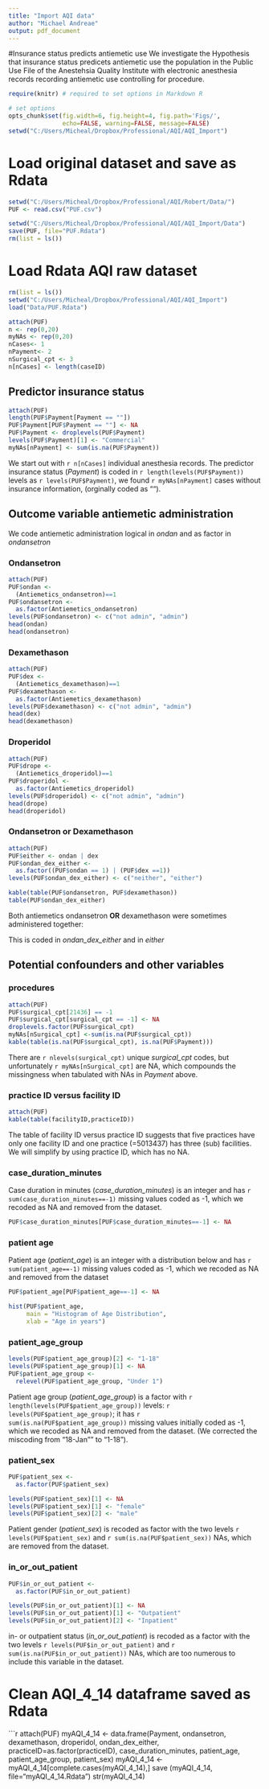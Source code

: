 ```yaml
---
title: "Import AQI data"
author: "Michael Andreae"
output: pdf_document
---
```


#Insurance status predicts antiemetic use 
We investigate the Hypothesis that insurance status predicets antiemetic use the population in the Public Use File of the Anestehsia Quality Institute with electronic anesthesia records recording antiemetic use controlling for procedure.



```r
require(knitr) # required to set options in Markdown R
```

```r
# set options
opts_chunk$set(fig.width=6, fig.height=4, fig.path='Figs/',
               echo=FALSE, warning=FALSE, message=FALSE)
setwd("C:/Users/Micheal/Dropbox/Professional/AQI/AQI_Import")
```

# Load original dataset and save as Rdata

```r
setwd("C:/Users/Micheal/Dropbox/Professional/AQI/Robert/Data/")
PUF <- read.csv("PUF.csv")

setwd("C:/Users/Micheal/Dropbox/Professional/AQI/AQI_Import/Data")
save(PUF, file="PUF.Rdata")
rm(list = ls())
```

# Load Rdata AQI raw dataset

```r
rm(list = ls())
setwd("C:/Users/Micheal/Dropbox/Professional/AQI/AQI_Import")
load("Data/PUF.Rdata")
```


```r
attach(PUF)
n <- rep(0,20)
myNAs <- rep(0,20)
nCases<- 1 
nPayment<- 2
nSurgical_cpt <- 3
n[nCases] <- length(caseID)
```

## Predictor insurance status

```r
attach(PUF)
length(PUF$Payment[Payment == ""])
PUF$Payment[PUF$Payment == ""] <- NA
PUF$Payment <- droplevels(PUF$Payment)
levels(PUF$Payment)[1] <- "Commercial"
myNAs[nPayment] <- sum(is.na(PUF$Payment))
```

We start out with `r n[nCases]` individual anesthesia records. The predictor insurance status (*Payment*) is coded in `r length(levels(PUF$Payment))` levels as `r levels(PUF$Payment)`, we found `r myNAs[nPayment]` cases without insurance information, (orginally coded as "").

## Outcome variable antiemetic administration

We code antiemetic administration logical in *ondan* and as factor in *ondansetron*

### Ondansetron

```r
attach(PUF)
PUF$ondan <- 
  (Antiemetics_ondansetron)==1
PUF$ondansetron <- 
  as.factor(Antiemetics_ondansetron)
levels(PUF$ondansetron) <- c("not admin", "admin")
head(ondan)
head(ondansetron)
```

### Dexamethason

```r
attach(PUF)
PUF$dex <- 
  (Antiemetics_dexamethason)==1
PUF$dexamethason <- 
  as.factor(Antiemetics_dexamethason)
levels(PUF$dexamethason) <- c("not admin", "admin")
head(dex)
head(dexamethason)
```

### Droperidol

```r
attach(PUF)
PUF$drope <- 
  (Antiemetics_droperidol)==1
PUF$droperidol <- 
  as.factor(Antiemetics_droperidol)
levels(PUF$droperidol) <- c("not admin", "admin")
head(drope)
head(droperidol)
```

### Ondansetron or Dexamethason

```r
attach(PUF)
PUF$either <- ondan | dex
PUF$ondan_dex_either <- 
  as.factor((PUF$ondan == 1) | (PUF$dex ==1))
levels(PUF$ondan_dex_either) <- c("neither", "either")
```

```r
kable(table(PUF$ondansetron, PUF$dexamethason))
table(PUF$ondan_dex_either)
```
Both antiemetics ondansetron **OR** dexamethason were sometimes administered together:

This is coded in *ondan_dex_either* and in *either*

## Potential confounders and other variables

### procedures

```r
attach(PUF)
PUF$surgical_cpt[21436] == -1
PUF$surgical_cpt[surgical_cpt == -1] <- NA
droplevels.factor(PUF$surgical_cpt)
myNAs[nSurgical_cpt] <-sum(is.na(PUF$surgical_cpt))
kable(table(is.na(PUF$surgical_cpt), is.na(PUF$Payment)))
```

There are `r nlevels(surgical_cpt)` unique *surgical_cpt* codes, but unfortunately `r myNAs[nSurgical_cpt]` are NA, which compounds the missingness when tabulated with NAs in *Payment* above.

### practice ID versus facility ID

```r
attach(PUF)
kable(table(facilityID,practiceID))
```

The table of facility ID versus practice ID suggests that five practices have only one facility ID and one practice (=5013437) has three (sub) facilities. We will simplify by using practice ID, which has no NA.


### case_duration_minutes

Case duration in minutes (*case_duration_minutes*) is an integer and has `r sum(case_duration_minutes==-1)` missing values coded as -1, which we recoded as NA and removed from the dataset.

```r
PUF$case_duration_minutes[PUF$case_duration_minutes==-1] <- NA
```


### patient age

Patient age (*patient_age*) is an integer with a distribution below and has `r sum(patient_age==-1)` missing values coded as -1, which we recoded as NA and removed from the dataset

```r
PUF$patient_age[PUF$patient_age==-1] <- NA

hist(PUF$patient_age, 
     main = "Histogram of Age Distribution",
     xlab = "Age in years")
```


### patient_age_group

```r
levels(PUF$patient_age_group)[2] <- "1-18"
levels(PUF$patient_age_group)[1] <- NA
PUF$patient_age_group <- 
  relevel(PUF$patient_age_group, "Under 1")
```

Patient age group (*patient_age_group*) is a factor with `r length(levels(PUF$patient_age_group))` levels: `r levels(PUF$patient_age_group)`; it has `r sum(is.na(PUF$patient_age_group))` missing values initially coded as -1, which we recoded as NA and removed from the dataset. (We corrected the miscoding from "18-Jan"" to "1-18").

### patient_sex

```r
PUF$patient_sex <- 
  as.factor(PUF$patient_sex)

levels(PUF$patient_sex)[1] <- NA
levels(PUF$patient_sex)[1] <- "female"
levels(PUF$patient_sex)[2] <- "male"
```

Patient gender (*patient_sex*) is recoded as factor with the two levels `r levels(PUF$patient_sex)` and `r sum(is.na(PUF$patient_sex))` NAs, which are removed from the dataset.

### in_or_out_patient

```r
PUF$in_or_out_patient <- 
  as.factor(PUF$in_or_out_patient)

levels(PUF$in_or_out_patient)[1] <- NA
levels(PUF$in_or_out_patient)[1] <- "Outpatient"
levels(PUF$in_or_out_patient)[2] <- "Inpatient"
```


in- or outpatient status (*in_or_out_patient*) is recoded as a factor with the two levels `r levels(PUF$in_or_out_patient)` and `r sum(is.na(PUF$in_or_out_patient))` NAs, which are too numerous to include this variable in the dataset.

# Clean AQI_4_14 dataframe saved as Rdata

```r

attach(PUF)
myAQI_4_14 <- data.frame(Payment, 
                         ondansetron,
                         dexamethason,
                         droperidol,
                         ondan_dex_either,
                         practiceID=as.factor(practiceID), 
                         case_duration_minutes, 
                         patient_age, patient_age_group, 
                         patient_sex)
myAQI_4_14 <- myAQI_4_14[complete.cases(myAQI_4_14),]
save (myAQI_4_14, file="myAQI_4_14.Rdata")
str(myAQI_4_14)